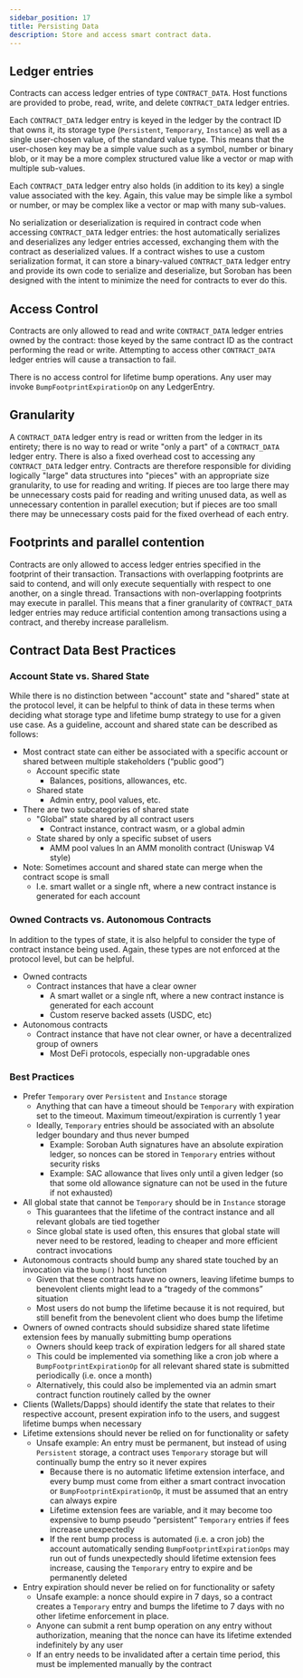```yaml
---
sidebar_position: 17
title: Persisting Data
description: Store and access smart contract data.
---
```


<head>
  <title>Store and access smart contract data.</title>
  <meta charSet="utf-8" />
  <meta
    property="og:title"
    content="Store and access smart contract data."
  />
  <meta
    property="og:description"
    content="Store and access smart contract data."
  />
  <link
    rel="canonical"
    href="https://soroban.stellar.org/docs/fundamentals-and-concepts/persisting-data"
  />
</head>

## Ledger entries

Contracts can access ledger entries of type `CONTRACT_DATA`. Host functions are provided to probe, read, write, and delete `CONTRACT_DATA` ledger entries.

Each `CONTRACT_DATA` ledger entry is keyed in the ledger by the contract ID that owns it, its storage type (`Persistent`, `Temporary`, `Instance`) as well as a single user-chosen value, of the standard value type. This means that the user-chosen key may be a simple value such as a symbol, number or binary blob, or it may be a more complex structured value like a vector or map with multiple sub-values.

Each `CONTRACT_DATA` ledger entry also holds (in addition to its key) a single value associated with the key. Again, this value may be simple like a symbol or number, or may be complex like a vector or map with many sub-values.

No serialization or deserialization is required in contract code when accessing `CONTRACT_DATA` ledger entries: the host automatically serializes and deserializes any ledger entries accessed, exchanging them with the contract as deserialized values. If a contract wishes to use a custom serialization format, it can store a binary-valued `CONTRACT_DATA` ledger entry and provide its own code to serialize and deserialize, but Soroban has been designed with the intent to minimize the need for contracts to ever do this.

## Access Control

Contracts are only allowed to read and write `CONTRACT_DATA` ledger entries owned by the contract: those keyed by the same contract ID as the contract performing the read or write. Attempting to access other `CONTRACT_DATA` ledger entries will cause a transaction to fail.

There is no access control for lifetime bump operations. Any user may invoke `BumpFootprintExpirationOp` on any LedgerEntry.

## Granularity

A `CONTRACT_DATA` ledger entry is read or written from the ledger in its entirety; there is no way to read or write "only a part" of a `CONTRACT_DATA` ledger entry. There is also a fixed overhead cost to accessing any `CONTRACT_DATA` ledger entry. Contracts are therefore responsible for dividing logically "large" data structures into "pieces" with an appropriate size granularity, to use for reading and writing. If pieces are too large there may be unnecessary costs paid for reading and writing unused data, as well as unnecessary contention in parallel execution; but if pieces are too small there may be unnecessary costs paid for the fixed overhead of each entry.

## Footprints and parallel contention

Contracts are only allowed to access ledger entries specified in the footprint of their transaction. Transactions with overlapping footprints are said to contend, and will only execute sequentially with respect to one another, on a single thread. Transactions with non-overlapping footprints may execute in parallel. This means that a finer granularity of `CONTRACT_DATA` ledger entries may reduce artificial contention among transactions using a contract, and thereby increase parallelism.

## Contract Data Best Practices

### Account State vs. Shared State

While there is no distinction between "account" state and "shared" state at the protocol level, it can be helpful to think of data in these terms when deciding what storage type and lifetime bump strategy
to use for a given use case. As a guideline, account and shared state can be described as follows:

- Most contract state can either be associated with a specific account or shared between multiple stakeholders (“public good”)
  - Account specific state
    - Balances, positions, allowances, etc.
  - Shared state
    - Admin entry, pool values, etc.
- There are two subcategories of shared state
  - "Global" state shared by all contract users
    - Contract instance, contract wasm, or a global admin
  - State shared by only a specific subset of users
    - AMM pool values In an AMM monolith contract (Uniswap V4 style)
- Note: Sometimes account and shared state can merge when the contract scope is small
  - I.e. smart wallet or a single nft, where a new contract instance is generated for each account

### Owned Contracts vs. Autonomous Contracts

In addition to the types of state, it is also helpful to consider the type of contract instance being used. Again, these types are not enforced at the protocol level, but can be helpful.

- Owned contracts
  - Contract instances that have a clear owner
    - A smart wallet or a single nft, where a new contract instance is generated for each account
    - Custom reserve backed assets (USDC, etc)
- Autonomous contracts
  - Contract instance that have not clear owner, or have a decentralized group of owners
    - Most DeFi protocols, especially non-upgradable ones

### Best Practices

- Prefer `Temporary` over `Persistent` and `Instance` storage
  - Anything that can have a timeout should be `Temporary` with expiration set to the timeout. Maximum timeout/expiration is currently 1 year
  - Ideally, `Temporary` entries should be associated with an absolute ledger boundary and thus never bumped
    - Example: Soroban Auth signatures have an absolute expiration ledger, so nonces can be stored in `Temporary` entries without security risks
    - Example: SAC allowance that lives only until a given ledger (so that some old allowance signature can not be used in the future if not exhausted)
- All global state that cannot be `Temporary` should be in `Instance` storage
  - This guarantees that the lifetime of the contract instance and all relevant globals are tied together
  - Since global state is used often, this ensures that global state will never need to be restored, leading to cheaper and more efficient contract invocations
- Autonomous contracts should bump any shared state touched by an invocation via the `bump()` host function
  - Given that these contracts have no owners, leaving lifetime bumps to benevolent clients might lead to a “tragedy of the commons” situation
  - Most users do not bump the lifetime because it is not required, but still benefit from the benevolent client who does bump the lifetime
- Owners of owned contracts should subsidize shared state lifetime extension fees by manually submitting bump operations
  - Owners should keep track of expiration ledgers for all shared state
  - This could be implemented via something like a cron job where a `BumpFootprintExpirationOp` for all relevant shared state is submitted periodically (i.e. once a month)
  - Alternatively, this could also be implemented via an admin smart contract function routinely called by the owner
- Clients (Wallets/Dapps) should identify the state that relates to their respective account, present expiration info to the users, and suggest lifetime bumps when necessary
- Lifetime extensions should never be relied on for functionality or safety
  - Unsafe example: An entry must be permanent, but instead of using `Persistent` storage, a contract uses `Temporary` storage but will continually bump the entry so it never expires
    - Because there is no automatic lifetime extension interface, and every bump must come from either a smart contract invocation or `BumpFootprintExpirationOp`, it must be assumed that an entry can always expire
    - Lifetime extension fees are variable, and it may become too expensive to bump pseudo “persistent” `Temporary` entries if fees increase unexpectedly
    - If the rent bump process is automated (i.e. a cron job) the account automatically sending `BumpFootprintExpirationOps` may run out of funds unexpectedly should lifetime extension fees increase, causing the `Temporary` entry to expire and be permanently deleted
- Entry expiration should never be relied on for functionality or safety
  - Unsafe example: a nonce should expire in 7 days, so a contract creates a `Temporary` entry and bumps the lifetime to 7 days with no other lifetime enforcement in place.
  - Anyone can submit a rent bump operation on any entry without authorization, meaning that the nonce can have its lifetime extended indefinitely by any user
  - If an entry needs to be invalidated after a certain time period, this must be implemented manually by the contract
